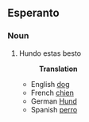 ==Esperanto==
===Noun===
#Hundo estas besto
#:'''Translation'''
#*English [[dog]]
#*French [[chien]]
#*German [[Hund]]
#*Spanish [[perro]]